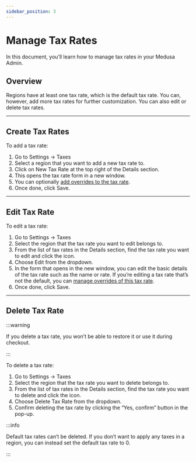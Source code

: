 ```yaml
---
sidebar_position: 3
---
```



# Manage Tax Rates

In this document, you’ll learn how to manage tax rates in your Medusa Admin.

## Overview

Regions have at least one tax rate, which is the default tax rate. You can, however, add more tax rates for further customization. You can also edit or delete tax rates.

---

## Create Tax Rates

To add a tax rate:

1. Go to Settings → Taxes
2. Select a region that you want to add a new tax rate to.
3. Click on New Tax Rate at the top right of the Details section.
4. This opens the tax rate form in a new window.
5. You can optionally [add overrides to the tax rate](./tax-overrides.mdx).
6. Once done, click Save.

---

## Edit Tax Rate

To edit a tax rate:

1. Go to Settings → Taxes
2. Select the region that the tax rate you want to edit belongs to.
3. From the list of tax rates in the Details section, find the tax rate you want to edit and click the <UiIcon lightIcon="https://i.imgur.com/1ordBC6.png" darkIcon="https://i.imgur.com/dSwWYBH.png" alt="three dots" /> icon.
4. Choose Edit from the dropdown.
5. In the form that opens in the new window, you can edit the basic details of the tax rate such as the name or rate. If you’re editing a tax rate that’s not the default, you can [manage overrides of this tax rate](./tax-overrides.mdx).
6. Once done, click Save.

---

## Delete Tax Rate

:::warning

If you delete a tax rate, you won’t be able to restore it or use it during checkout.

:::

To delete a tax rate:

1. Go to Settings → Taxes
2. Select the region that the tax rate you want to delete belongs to.
3. From the list of tax rates in the Details section, find the tax rate you want to delete and click the <UiIcon lightIcon="https://i.imgur.com/1ordBC6.png" darkIcon="https://i.imgur.com/dSwWYBH.png" alt="three dots" /> icon.
4. Choose Delete Tax Rate from the dropdown.
5. Confirm deleting the tax rate by clicking the “Yes, confirm” button in the pop-up.

:::info

Default tax rates can’t be deleted. If you don’t want to apply any taxes in a region, you can instead set the default tax rate to 0.

:::